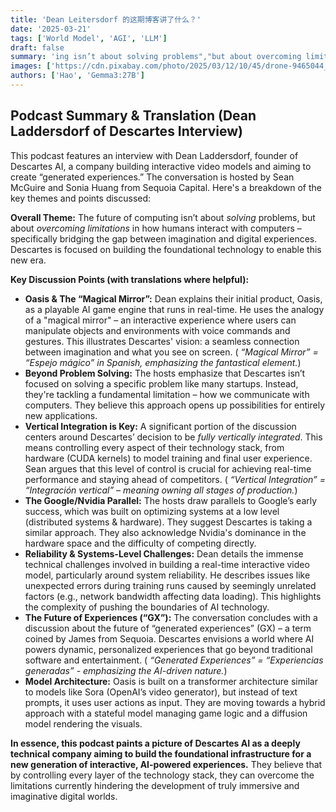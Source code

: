 ```yaml
---
title: 'Dean Leitersdorf 的这期博客讲了什么？'
date: '2025-03-21'
tags: ['World Model', 'AGI', 'LLM']
draft: false
summary: 'ing isn’t about solving problems","but about overcoming limitations in how humans interact with computers – specifically bridging the gap between imagination and digital experiences. Descartes is focused on building the foundational technology to enable this new era.'
images: ['https://cdn.pixabay.com/photo/2025/03/12/10/45/drone-9465044_1280.jpg']
authors: ['Hao', 'Gemma3:27B']
---
```


## Podcast Summary & Translation (Dean Laddersdorf of Descartes Interview)

This podcast features an interview with Dean Laddersdorf, founder of Descartes AI, a company building interactive video models and aiming to create “generated experiences.” The conversation is hosted by Sean McGuire and Sonia Huang from Sequoia Capital. Here's a breakdown of the key themes and points discussed:

**Overall Theme:** The future of computing isn’t about _solving_ problems, but about _overcoming limitations_ in how humans interact with computers – specifically bridging the gap between imagination and digital experiences. Descartes is focused on building the foundational technology to enable this new era.

**Key Discussion Points (with translations where helpful):**

- **Oasis & The “Magical Mirror”:** Dean explains their initial product, Oasis, as a playable AI game engine that runs in real-time. He uses the analogy of a "magical mirror" – an interactive experience where users can manipulate objects and environments with voice commands and gestures. This illustrates Descartes' vision: a seamless connection between imagination and what you see on screen. ( _“Magical Mirror” = “Espejo mágico” in Spanish, emphasizing the fantastical element._)
- **Beyond Problem Solving:** The hosts emphasize that Descartes isn’t focused on solving a specific problem like many startups. Instead, they're tackling a fundamental limitation – how we communicate with computers. They believe this approach opens up possibilities for entirely new applications.
- **Vertical Integration is Key:** A significant portion of the discussion centers around Descartes’ decision to be _fully vertically integrated_. This means controlling every aspect of their technology stack, from hardware (CUDA kernels) to model training and final user experience. Sean argues that this level of control is crucial for achieving real-time performance and staying ahead of competitors. ( _“Vertical Integration” = “Integración vertical” – meaning owning all stages of production._)
- **The Google/Nvidia Parallel:** The hosts draw parallels to Google’s early success, which was built on optimizing systems at a low level (distributed systems & hardware). They suggest Descartes is taking a similar approach. They also acknowledge Nvidia's dominance in the hardware space and the difficulty of competing directly.
- **Reliability & Systems-Level Challenges:** Dean details the immense technical challenges involved in building a real-time interactive video model, particularly around system reliability. He describes issues like unexpected errors during training runs caused by seemingly unrelated factors (e.g., network bandwidth affecting data loading). This highlights the complexity of pushing the boundaries of AI technology.
- **The Future of Experiences (“GX”):** The conversation concludes with a discussion about the future of “generated experiences” (GX) – a term coined by James from Sequoia. Descartes envisions a world where AI powers dynamic, personalized experiences that go beyond traditional software and entertainment. ( _“Generated Experiences” = “Experiencias generadas” - emphasizing the AI-driven nature._)
- **Model Architecture:** Oasis is built on a transformer architecture similar to models like Sora (OpenAI’s video generator), but instead of text prompts, it uses user actions as input. They are moving towards a hybrid approach with a stateful model managing game logic and a diffusion model rendering the visuals.

**In essence, this podcast paints a picture of Descartes AI as a deeply technical company aiming to build the foundational infrastructure for a new generation of interactive, AI-powered experiences.** They believe that by controlling every layer of the technology stack, they can overcome the limitations currently hindering the development of truly immersive and imaginative digital worlds.
